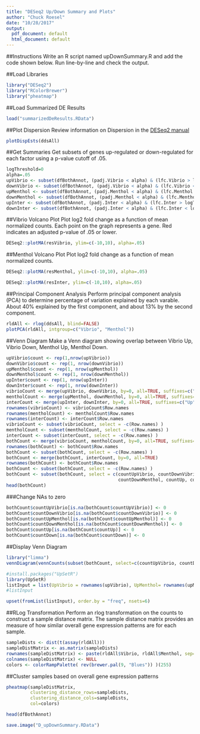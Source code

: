 ```yaml
---
title: "DESeq2 Up/Down Summary and Plots"
author: "Chuck Roesel"
date: "10/28/2017"
output:
  pdf_document: default
  html_document: default
---
```

##Instructions
Write an R script named upDownSummary.R and add the code shown below. Run line-by-line and check the output.

##Load Libraries
```r
library("DESeq2")
library("RColorBrewer")
library("pheatmap")
```

##Load Summarized DE Results
```r
load("summarizedDeResults.RData")
```

##Plot Dispersion
Review information on Dispersion in the [DESeq2 manual](https://bioconductor.org/packages/release/bioc/vignettes/DESeq2/inst/doc/DESeq2.html#dispersion-plot-and-fitting-alternatives)
```r
plotDispEsts(ddsAll)
```

##Get Summaries
Get subsets of genes up-regulated or down-regulated for each factor using a p-value cutoff of .05.
```r
logThreshold=0
alpha=.05
upVibrio <- subset(dfBothAnnot, (padj.Vibrio < alpha) & (lfc.Vibrio > logThreshold))
downVibrio <- subset(dfBothAnnot, (padj.Vibrio < alpha) & (lfc.Vibrio < logThreshold))
upMenthol <- subset(dfBothAnnot, (padj.Menthol < alpha) & (lfc.Menthol > logThreshold))
downMenthol <- subset(dfBothAnnot, (padj.Menthol < alpha) & (lfc.Menthol < logThreshold))
upInter <- subset(dfBothAnnot, (padj.Inter < alpha) & (lfc.Inter > logThreshold))
downInter <- subset(dfBothAnnot, (padj.Inter < alpha) & (lfc.Inter < logThreshold))
```

##Vibrio Volcano Plot
Plot log2 fold change as a function of mean normalized counts. Each point on the graph represents a gene. Red indicates an adjusted p-value of .05 or lower.
```r
DESeq2::plotMA(resVibrio, ylim=c(-10,10), alpha=.05)
```

##Menthol Volcano Plot
Plot log2 fold change as a function of mean normalized counts.
```r
DESeq2::plotMA(resMenthol, ylim=c(-10,10), alpha=.05)
```

```r
DESeq2::plotMA(resInter, ylim=c(-10,10), alpha=.05)
```


##Principal Component Analysis
Perform principal component analysis (PCA) to determine percentage of variation explained by each
varable. About 40% explained by the first component, and about 13% by the second component.

```r
rldAll <- rlog(ddsAll, blind=FALSE)
plotPCA(rldAll, intgroup=c("Vibrio", "Menthol"))
```

##Venn Diagram
Make a Venn diagram showing overlap between Vibrio Up, Vibrio Down, Menthol Up, Menthol Down.
```r
upVibrio$count <- rep(1,nrow(upVibrio))
downVibrio$count <- rep(1, nrow(downVibrio))
upMenthol$count <- rep(1, nrow(upMenthol))
downMenthol$count <- rep(1, nrow(downMenthol))
upInter$count <- rep(1, nrow(upInter))
downInter$count <- rep(1, nrow(downInter))
vibrioCount <- merge(upVibrio, downVibrio, by=0, all=TRUE, suffixes=c("Up", "Down"))
mentholCount <- merge(upMenthol, downMenthol, by=0, all=TRUE, suffixes=c("Up", "Down"))
interCount <- merge(upInter, downInter, by=0, all=TRUE, suffixes=c("Up", "Down"))
rownames(vibrioCount) <- vibrioCount$Row.names
rownames(mentholCount) <- mentholCount$Row.names
rownames(interCount) <- interCount$Row.names
vibrioCount <- subset(vibrioCount, select = -c(Row.names) )
mentholCount <- subset(mentholCount, select = -c(Row.names) )
interCount <- subset(interCount, select = -c(Row.names) )
bothCount <- merge(vibrioCount, mentholCount, by=0, all=TRUE, suffixes=c("Vibrio", "Menthol"))
rownames(bothCount) <- bothCount$Row.names
bothCount <- subset(bothCount, select = -c(Row.names) )
bothCount <- merge(bothCount, interCount, by=0, all=TRUE)
rownames(bothCount) <- bothCount$Row.names
bothCount <- subset(bothCount, select = -c(Row.names) )
bothCount <- subset(bothCount, select = c(countUpVibrio, countDownVibrio, countUpMenthol, 
                                          countDownMenthol, countUp, countDown) )
head(bothCount)
```

###Change NAs to zero
```r
bothCount$countUpVibrio[is.na(bothCount$countUpVibrio)] <- 0
bothCount$countDownVibrio[is.na(bothCount$countDownVibrio)] <- 0
bothCount$countUpMenthol[is.na(bothCount$countUpMenthol)] <- 0
bothCount$countDownMenthol[is.na(bothCount$countDownMenthol)] <- 0
bothCount$countUp[is.na(bothCount$countUp)] <- 0
bothCount$countDown[is.na(bothCount$countDown)] <- 0
```

##Display Venn Diagram
```r
library("limma")
vennDiagram(vennCounts(subset(bothCount, select=c(countUpVibrio, countDownVibrio, countUpMenthol, countDownMenthol, countUp))), names=c("UpVibrio", "DownVibrio","UpMenthol", "DownMenthol", "UpInter"), circle.col=c("red", "green", "blue", "yellow", "coral2"))
```
```r
#install.packages("UpSetR")
library(UpSetR)
listInput = list(UpVibrio = rownames(upVibrio), UpMenthol= rownames(upMenthol), DownVibrio=rownames(downVibrio), DownMenthol=rownames(downMenthol), UpInteraction=rownames(upInter), DownInteraction=rownames(downInter))
#listInput
```

```r
upset(fromList(listInput), order.by = "freq", nsets=6)
```
##RLog Transformation
Perform an rlog transformation on the counts to construct a sample distance matrix. The sample distance matrix provides an measure of how similar overall gene expression patterns are for each sample.
```r
sampleDists <- dist(t(assay(rldAll)))
sampleDistMatrix <- as.matrix(sampleDists)
rownames(sampleDistMatrix) <- paste(rldAll$Vibrio, rldAll$Menthol, sep="-")
colnames(sampleDistMatrix) <- NULL
colors <- colorRampPalette( rev(brewer.pal(9, "Blues")) )(255)
```

##Cluster samples based on overall gene expression patterns
```r
pheatmap(sampleDistMatrix,
         clustering_distance_rows=sampleDists,
         clustering_distance_cols=sampleDists,
         col=colors)
```
```r
head(dfBothAnnot)

```

```r
save.image("D_upDownSummary.RData")
```